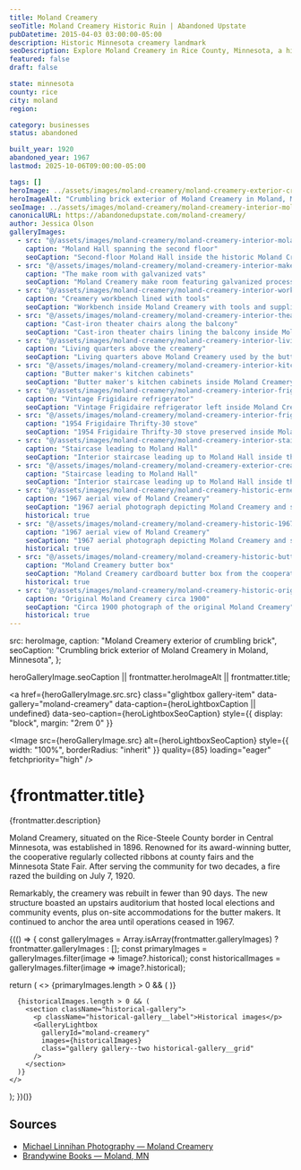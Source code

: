 ```yaml
---
title: Moland Creamery
seoTitle: Moland Creamery Historic Ruin | Abandoned Upstate
pubDatetime: 2015-04-03 03:00:00-05:00
description: Historic Minnesota creamery landmark
seoDescription: Explore Moland Creamery in Rice County, Minnesota, a historic cooperative creamery with living quarters, vintage Frigidaires, and community hall relics.
featured: false
draft: false

state: minnesota
county: rice
city: moland
region:

category: businesses
status: abandoned

built_year: 1920
abandoned_year: 1967
lastmod: 2025-10-06T09:00:00-05:00

tags: []
heroImage: ../assets/images/moland-creamery/moland-creamery-exterior-crumbling-brick-building.jpg
heroImageAlt: "Crumbling brick exterior of Moland Creamery in Moland, Minnesota"
seoImage: ../assets/images/moland-creamery/moland-creamery-interior-moland-hall.jpg
canonicalURL: https://abandonedupstate.com/moland-creamery/
author: Jessica Olson
galleryImages:
  - src: "@/assets/images/moland-creamery/moland-creamery-interior-moland-hall.jpg"
    caption: "Moland Hall spanning the second floor"
    seoCaption: "Second-floor Moland Hall inside the historic Moland Creamery"
  - src: "@/assets/images/moland-creamery/moland-creamery-interior-make-room.jpg"
    caption: "The make room with galvanized vats"
    seoCaption: "Moland Creamery make room featuring galvanized processing vats"
  - src: "@/assets/images/moland-creamery/moland-creamery-interior-work-bench.jpg"
    caption: "Creamery workbench lined with tools"
    seoCaption: "Workbench inside Moland Creamery with tools and supplies left behind"
  - src: "@/assets/images/moland-creamery/moland-creamery-interior-theatre-chairs.jpg"
    caption: "Cast-iron theater chairs along the balcony"
    seoCaption: "Cast-iron theater chairs lining the balcony inside Moland Creamery"
  - src: "@/assets/images/moland-creamery/moland-creamery-interior-living-quarters.jpg"
    caption: "Living quarters above the creamery"
    seoCaption: "Living quarters above Moland Creamery used by the butter maker"
  - src: "@/assets/images/moland-creamery/moland-creamery-interior-kitchen-cabinets.jpg"
    caption: "Butter maker's kitchen cabinets"
    seoCaption: "Butter maker's kitchen cabinets inside Moland Creamery living quarters"
  - src: "@/assets/images/moland-creamery/moland-creamery-interior-frigidaire-refrigerator.jpg"
    caption: "Vintage Frigidaire refrigerator"
    seoCaption: "Vintage Frigidaire refrigerator left inside Moland Creamery"
  - src: "@/assets/images/moland-creamery/moland-creamery-interior-frigidaire-thrifty-thirty-stove.jpg"
    caption: "1954 Frigidaire Thrifty-30 stove"
    seoCaption: "1954 Frigidaire Thrifty-30 stove preserved inside Moland Creamery"
  - src: "@/assets/images/moland-creamery/moland-creamery-interior-staircase.jpg"
    caption: "Staircase leading to Moland Hall"
    seoCaption: "Interior staircase leading up to Moland Hall inside the creamery"
  - src: "@/assets/images/moland-creamery/moland-creamery-exterior-creamery-building.jpg"
    caption: "Staircase leading to Moland Hall"
    seoCaption: "Interior staircase leading up to Moland Hall inside the creamery"
  - src: "@/assets/images/moland-creamery/moland-creamery-historic-ernest-burow-unloading-milk.jpg"
    caption: "1967 aerial view of Moland Creamery"
    seoCaption: "1967 aerial photograph depicting Moland Creamery and surrounding property"
    historical: true
  - src: "@/assets/images/moland-creamery/moland-creamery-historic-1967-aerial.jpg"
    caption: "1967 aerial view of Moland Creamery"
    seoCaption: "1967 aerial photograph depicting Moland Creamery and surrounding property"
    historical: true
  - src: "@/assets/images/moland-creamery/moland-creamery-historic-butter-box.jpg"
    caption: "Moland Creamery butter box"
    seoCaption: "Moland Creamery cardboard butter box from the cooperative's retail products"
    historical: true
  - src: "@/assets/images/moland-creamery/moland-creamery-historic-original-moland-creamery-1900.jpg"
    caption: "Original Moland Creamery circa 1900"
    seoCaption: "Circa 1900 photograph of the original Moland Creamery"
    historical: true
---
```





  src: heroImage,
  caption: "Moland Creamery exterior of crumbling brick",
  seoCaption: "Crumbling brick exterior of Moland Creamery in Moland, Minnesota",
};

  heroGalleryImage.seoCaption || frontmatter.heroImageAlt || frontmatter.title;

<a
  href={heroGalleryImage.src.src}
  class="glightbox gallery-item"
  data-gallery="moland-creamery"
  data-caption={heroLightboxCaption || undefined}
  data-seo-caption={heroLightboxSeoCaption}
  style={{ display: "block", margin: "2rem 0" }}
>
  <Image
    src={heroGalleryImage.src}
    alt={heroLightboxSeoCaption}
    style={{ width: "100%", borderRadius: "inherit" }}
    quality={85}
    loading="eager"
    fetchpriority="high"
  />
</a>

<div class="my-4"></div>

# {frontmatter.title}
<p className="post-tagline" style={{ color: "#b9975c" }}>{frontmatter.description}</p>

Moland Creamery, situated on the Rice-Steele County border in Central Minnesota, was established in 1896. Renowned for its award-winning butter, the cooperative regularly collected ribbons at county fairs and the Minnesota State Fair. After serving the community for two decades, a fire razed the building on July 7, 1920.

Remarkably, the creamery was rebuilt in fewer than 90 days. The new structure boasted an upstairs auditorium that hosted local elections and community events, plus on-site accommodations for the butter makers. It continued to anchor the area until operations ceased in 1967.

<div class="my-12"></div>

{(() => {
  const galleryImages = Array.isArray(frontmatter.galleryImages)
    ? frontmatter.galleryImages
    : [];
  const primaryImages = galleryImages.filter(image => !image?.historical);
  const historicalImages = galleryImages.filter(image => image?.historical);

  return (
    <>
      {primaryImages.length > 0 && (
        <GalleryLightbox
          galleryId="moland-creamery"
          images={primaryImages}
        />
      )}

      {historicalImages.length > 0 && (
        <section className="historical-gallery">
          <p className="historical-gallery__label">Historical images</p>
          <GalleryLightbox
            galleryId="moland-creamery"
            images={historicalImages}
            class="gallery gallery--two historical-gallery__grid"
          />
        </section>
      )}
    </>
  );
})()}

## Sources

- [Michael Linnihan Photography — Moland Creamery](https://www.flickr.com/photos/michaellinnihanphotography/15118195322)
- [Brandywine Books — Moland, MN](https://brandywinebooks.net/?tag=moland-mn)

<div class="my-12"></div>
